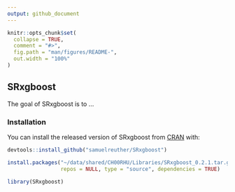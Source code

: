 ```yaml
---
output: github_document
---
```


<!-- README.md is generated from README.Rmd. Please edit that file -->

```r
knitr::opts_chunk$set(
  collapse = TRUE,
  comment = "#>",
  fig.path = "man/figures/README-",
  out.width = "100%"
)
```

## SRxgboost

<!-- badges: start -->
<!-- badges: end -->

The goal of SRxgboost is to ...

### Installation

You can install the released version of SRxgboost from [CRAN](https://CRAN.R-project.org) with:

```r
devtools::install_github("samuelreuther/SRxgboost")

install.packages("~/data/shared/CH00RHU/Libraries/SRxgboost_0.2.1.tar.gz",
                 repos = NULL, type = "source", dependencies = TRUE)

library(SRxgboost)
```
